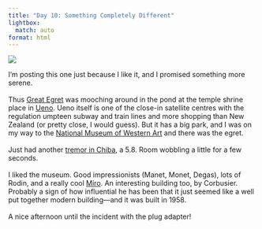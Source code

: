 ```yaml
---
title: "Day 10: Something Completely Different"
lightbox:
  match: auto
format: html
---
```


![](../images/20120429195228_dsc01542.jpg){group="all-the-pictures"}

I'm posting this one just because I like it, and I promised something more serene.  <br><br>Thus [Great Egret](https://en.wikipedia.org/wiki/Great_Egret) was mooching around in the pond at the temple shrine place in [Ueno](http://g.co/maps/f5jw5).  Ueno itself is one of the close-in satellite centres with the regulation umpteen subway and train lines and more shopping than New Zealand (or pretty close, I would guess).  But it has a big park, and I was on my way to the [National Museum of Western Art](http://www.nmwa.go.jp/en/) and there was the egret.  <br><br>Just had another [tremor in Chiba](http://www.jma.go.jp/en/quake/20120429193155389-291928.html), a 5.8.  Room wobbling a little for a few seconds.<br><br>I liked the museum.  Good impressionists (Manet, Monet, Degas), lots of Rodin, and a really cool [Miro](http://www.flickr.com/photos/david_barber/6138707240/).  An interesting building too, by Corbusier.  Probably a sign of how influential he has been that it just seemed like a well put together modern building&mdash;and it was built in 1958.<br><br>A nice afternoon until the incident with the plug adapter!
